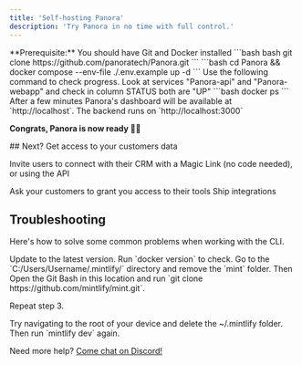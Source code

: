 ```yaml
---
title: 'Self-hosting Panora'
description: 'Try Panora in no time with full control.'
---
```


<Info>
  **Prerequisite:** You should have Git and Docker installed
</Info>

<Steps>
  <Step title="Open a terminal and download Panora:">
    ```bash bash
git clone https://github.com/panoratech/Panora.git
```
  </Step>

  <Step title="Run the following command:">
    ```bash
cd Panora && docker compose --env-file ./.env.example up -d
```
  </Step>

  <Step title="Check Panora is Running">

<Check>
  Use the following command to check progress. Look at services "Panora-api" and  "Panora-webapp" and check in column STATUS both are "UP"
  ```bash
docker ps
```
After a few minutes Panora's dashboard will be available at `http://localhost`.
The backend runs on `http://localhost:3000`

**Congrats, Panora is now ready 🍾🔥**

</Check>
  </Step>

  <Step>
## Next? Get access to your customers data

Invite users to connect with their CRM with a Magic Link (no code needed), or using the API 

<CardGroup cols={2}>
  <Card
    title="No Code: Magic links"
    icon="wand-magic-sparkles"
    href="/concepts/magic-links"
  >
    Ask your customers to grant you access to their tools
  </Card>
  <Card
    title="Developer Guides"
    icon="code"
    href="https://mintlify.com/docs/development"
  >
    Ship integrations 
  </Card>
</CardGroup>

  </Step>

</Steps>


## Troubleshooting

Here's how to solve some common problems when working with the CLI.

<AccordionGroup>
  <Accordion title="Docker is not working">
    Update to the latest version. Run `docker version` to check.
  </Accordion>
  <Accordion title="No such file or directory on Windows">
Go to the `C:/Users/Username/.mintlify/` directory and remove the `mint`
folder. Then Open the Git Bash in this location and run `git clone
https://github.com/mintlify/mint.git`.

Repeat step 3.

  </Accordion>
  <Accordion title="Getting an unknown error">
    Try navigating to the root of your device and delete the ~/.mintlify folder.
    Then run `mintlify dev` again.
  </Accordion>
</AccordionGroup>

Need more help? [Come chat on Discord!](https://discord.gg/G7fr4HNyTb)
